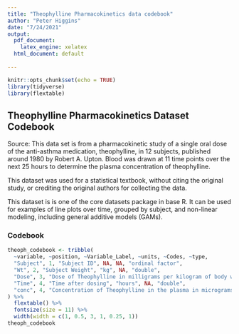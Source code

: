 ```yaml
---
title: "Theophylline Pharmacokinetics data codebook"
author: "Peter Higgins"
date: "7/24/2021"
output:
  pdf_document: 
    latex_engine: xelatex
  html_document: default
  
---
```


```r
knitr::opts_chunk$set(echo = TRUE)
library(tidyverse)
library(flextable)
```


## Theophylline Pharmacokinetics Dataset Codebook

Source: This data set is from a pharmacokinetic study of a single oral dose of the anti-asthma medication, theophylline, in 12 subjects, published around 1980 by Robert A. Upton. Blood was drawn at 11 time points over the next 25 hours to determine the plasma concentration of theophylline.
 
This dataset was used for a statistical textbook, without citing the original study, or crediting the original authors for collecting the data.

This dataset is is one of the core datasets package in base R. It can be used for examples of line plots over time, grouped by subject, and non-linear modeling, including general additive models (GAMs).

### Codebook

```r
theoph_codebook <- tribble(
  ~variable, ~position, ~Variable_Label, ~units, ~Codes, ~type,
  "Subject", 1, "Subject ID", NA, NA, "ordinal factor",
  "Wt", 2, "Subject Weight", "kg", NA, "double",
  "Dose", 3, "Dose of Theophylline in milligrams per kilogram of body weight", "mg/kg", NA, "double",
  "Time", 4, "Time after dosing", "hours", NA, "double",
  "conc", 4, "Concentration of Theophylline in the plasma in micrograms per milliliter", "mcg/mL", NA, "double"
) %>% 
  flextable() %>% 
  fontsize(size = 11) %>% 
  width(width = c(1, 0.5, 3, 1, 0.25, 1))
theoph_codebook
```
